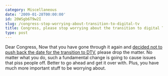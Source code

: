 ```yaml
---
category: Miscellaneous
date: '2009-01-28T00:00:00'
id: 20WSgb6T9w2I
slug: /congress-stop-worrying-about-transition-to-digital-tv
title: Congress, please stop worrying about the transition to digital TV
type: post
---
```


Dear Congress, Now that you have gone through it again and
[decided not to push back the date for the transition to DTV](http://techfragments.com/news/331/Tech/Digital_TV_Transition_Delay_Bill_Failed_to_Pass.html),
please drop the matter. No matter what you do, such a fundamental
change is going to cause issues that piss people off. Better to go
ahead and get it over with. Plus, you have much more important
stuff to be worrying about.